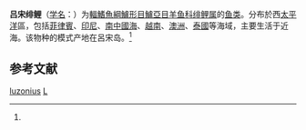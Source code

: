 {{Speciesbox 
| taxon = Upeneus luzonius
| image = Upeneus luzonius.jpg
| status = NE
| status_system = IUCN3.1
| authority = Jordan et Seale, 1907<ref name='id7589'>{{cite web| url =http://www.bioinfo.cn/db05/BjdwSpecies.php?action=view&id=7589| title =吕宋绯鲤| work =中国动物物种编目数据库| publisher =中国科学院微生物研究所| author =中国科学院动物研究所| accessdate =2009-04-16| deadurl =yes| archiveurl =https://web.archive.org/web/20160305043750/http://www.bioinfo.cn/db05/BjdwSpecies.php?action=view&id=7589| archivedate =2016-03-05}}</ref>
| synonyms = 
}}

'''吕宋绯鲤'''（[[学名|学名]]：{{lang|la|''Upeneus luzonius''}}）为[[輻鰭魚綱|輻鰭魚綱]][[鱸形目|鱸形目]][[鱸亞目|鱸亞目]][[羊鱼科|羊鱼科]][[绯鲤属|绯鲤属]]的[[鱼类|鱼类]]。分布於西[[太平洋|太平洋]]區，包括[[菲律賓|菲律賓]]、[[印尼|印尼]]、[[南中國海|南中國海]]、[[越南|越南]]、[[澳洲|澳洲]]、[[泰國|泰國]]等海域，主要生活于近海。该物种的模式产地在呂宋岛。<ref name='id7589'/>

== 参考文献 ==
{{reflist}}

{{Taxonbar|from=Q3761915}}

[[Category:绯鲤属|luzonius]]
[[Category:1907年描述的鱼类|L]]


{{鯉形目小作品}}